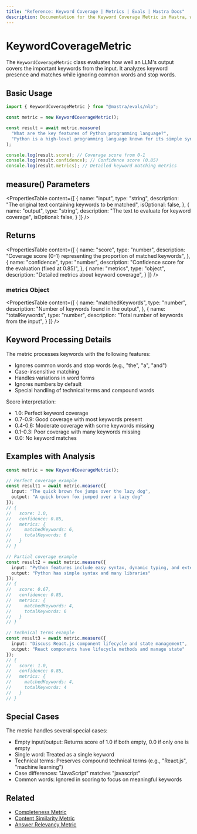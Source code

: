 ```yaml
---
title: "Reference: Keyword Coverage | Metrics | Evals | Mastra Docs"
description: Documentation for the Keyword Coverage Metric in Mastra, which evaluates how well LLM outputs cover important keywords from the input.
---
```


# KeywordCoverageMetric

The `KeywordCoverageMetric` class evaluates how well an LLM's output covers the important keywords from the input. It analyzes keyword presence and matches while ignoring common words and stop words.

## Basic Usage

```typescript
import { KeywordCoverageMetric } from "@mastra/evals/nlp";

const metric = new KeywordCoverageMetric();

const result = await metric.measure(
  "What are the key features of Python programming language?",
  "Python is a high-level programming language known for its simple syntax and extensive libraries."
);

console.log(result.score); // Coverage score from 0-1
console.log(result.confidence); // Confidence score (0.85)
console.log(result.metrics); // Detailed keyword matching metrics
```

## measure() Parameters

<PropertiesTable
  content={[
    {
      name: "input",
      type: "string",
      description: "The original text containing keywords to be matched",
      isOptional: false,
    },
    {
      name: "output",
      type: "string",
      description: "The text to evaluate for keyword coverage",
      isOptional: false,
    }
  ]}
/>

## Returns

<PropertiesTable
  content={[
    {
      name: "score",
      type: "number",
      description: "Coverage score (0-1) representing the proportion of matched keywords",
    },
    {
      name: "confidence",
      type: "number",
      description: "Confidence score for the evaluation (fixed at 0.85)",
    },
    {
      name: "metrics",
      type: "object",
      description: "Detailed metrics about keyword coverage",
    }
  ]}
/>

### metrics Object

<PropertiesTable
  content={[
    {
      name: "matchedKeywords",
      type: "number",
      description: "Number of keywords found in the output",
    },
    {
      name: "totalKeywords",
      type: "number",
      description: "Total number of keywords from the input",
    }
  ]}
/>

## Keyword Processing Details

The metric processes keywords with the following features:
- Ignores common words and stop words (e.g., "the", "a", "and")
- Case-insensitive matching
- Handles variations in word forms
- Ignores numbers by default
- Special handling of technical terms and compound words

Score interpretation:
- 1.0: Perfect keyword coverage
- 0.7-0.9: Good coverage with most keywords present
- 0.4-0.6: Moderate coverage with some keywords missing
- 0.1-0.3: Poor coverage with many keywords missing
- 0.0: No keyword matches

## Examples with Analysis

```typescript
const metric = new KeywordCoverageMetric();

// Perfect coverage example
const result1 = await metric.measure({
  input: "The quick brown fox jumps over the lazy dog",
  output: "A quick brown fox jumped over a lazy dog"
});
// {
//   score: 1.0,
//   confidence: 0.85,
//   metrics: {
//     matchedKeywords: 6,
//     totalKeywords: 6
//   }
// }

// Partial coverage example
const result2 = await metric.measure({
  input: "Python features include easy syntax, dynamic typing, and extensive libraries",
  output: "Python has simple syntax and many libraries"
});
// {
//   score: 0.67,
//   confidence: 0.85,
//   metrics: {
//     matchedKeywords: 4,
//     totalKeywords: 6
//   }
// }

// Technical terms example
const result3 = await metric.measure({
  input: "Discuss React.js component lifecycle and state management",
  output: "React components have lifecycle methods and manage state"
});
// {
//   score: 1.0,
//   confidence: 0.85,
//   metrics: {
//     matchedKeywords: 4,
//     totalKeywords: 4
//   }
// }
```

## Special Cases

The metric handles several special cases:
- Empty input/output: Returns score of 1.0 if both empty, 0.0 if only one is empty
- Single word: Treated as a single keyword
- Technical terms: Preserves compound technical terms (e.g., "React.js", "machine learning")
- Case differences: "JavaScript" matches "javascript"
- Common words: Ignored in scoring to focus on meaningful keywords

## Related

- [Completeness Metric](./completeness)
- [Content Similarity Metric](./content-similarity)
- [Answer Relevancy Metric](./answer-relevancy) 